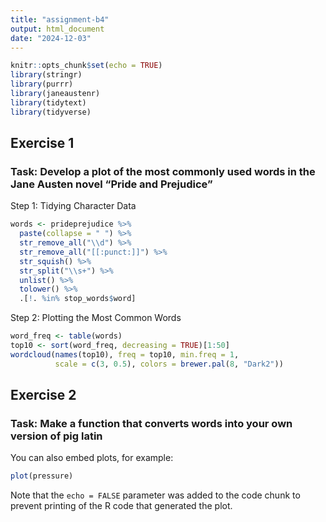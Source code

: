```yaml
---
title: "assignment-b4"
output: html_document
date: "2024-12-03"
---
```


```r
knitr::opts_chunk$set(echo = TRUE)
library(stringr)
library(purrr)
library(janeaustenr)
library(tidytext)
library(tidyverse)
```

## Exercise 1

### Task: Develop a plot of the most commonly used words in the Jane Austen novel "Pride and Prejudice"

Step 1: Tidying Character Data

```r
words <- prideprejudice %>% 
  paste(collapse = " ") %>% 
  str_remove_all("\\d") %>% 
  str_remove_all("[[:punct:]]") %>% 
  str_squish() %>% 
  str_split("\\s+") %>%
  unlist() %>% 
  tolower() %>% 
  .[!. %in% stop_words$word] 
```

Step 2: Plotting the Most Common Words

```r
word_freq <- table(words)
top10 <- sort(word_freq, decreasing = TRUE)[1:50]
wordcloud(names(top10), freq = top10, min.freq = 1, 
          scale = c(3, 0.5), colors = brewer.pal(8, "Dark2"))
```


## Exercise 2

### Task: Make a function that converts words into your own version of pig latin

You can also embed plots, for example:

```r
plot(pressure)
```

Note that the `echo = FALSE` parameter was added to the code chunk to prevent printing of the R code that generated the plot.
